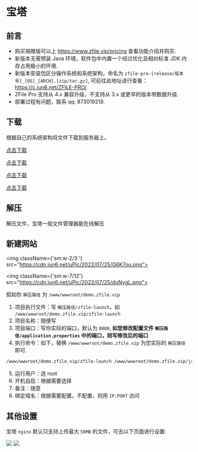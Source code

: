 
# 宝塔

## 前言

- 购买捐赠版可以上 https://www.zfile.vip/pricing 查看功能介绍并购买.
- 新版本无需预装 Java 环境，软件包中内置一个经过优化且相对标准 JDK 内存占用极小的环境.
- 新版本安装包区分操作系统和系统架构，命名为 `zfile-pro-[release/版本号]_[OS]_[ARCH].[zip/tar.gz]`, 可前往此地址进行查看： https://c.jun6.net/ZFILE-PRO/
- ZFile Pro 支持从 4.x 兼容升级，不支持从 3.x 或更早的版本带数据升级.
- 部署过程有问题，联系 qq: 873019219.

## 下载

根据自己的系统架构将文件下载到服务器上。

<Tabs>
<TabItem value="amd64" label="Linux AMD 64">

[点击下载](https://c.jun6.net/ZFILE-PRO/zfile-pro-release_linux_amd64.tar.gz)

</TabItem>
<TabItem value="arm64" label="Linux ARM 64">

[点击下载](https://c.jun6.net/ZFILE-PRO/zfile-pro-release_linux_arm.tar.gz)

</TabItem>
<TabItem value="windows64" label="Windows 64 位">

[点击下载](https://c.jun6.net/ZFILE-PRO/zfile-pro-release_windows_amd64.zip)

</TabItem>
<TabItem value="windows32" label="Windows 32 位">

[点击下载](https://c.jun6.net/ZFILE-PRO/zfile-pro-release_windows_x86.zip)

</TabItem>
</Tabs>

## 解压

解压文件，宝塔一般文件管理器能在线解压

## 新建网站

<img className={'sm:w-2/3 '} src="https://cdn.jun6.net/uPic/2022/07/25/G6K7ou.png"></img>

<img className={'sm:w-7/12'} src="https://cdn.jun6.net/uPic/2022/07/25/duNygL.png"></img>

假如你 `解压路径` 为 `/www/wwwroot/demo.zfile.vip`

1. 项目执行文件：写 `解压路径/zfile-launch`，如 `/www/wwwroot/demo.zfile.vip/zfile-launch`
2. 项目名称：随便写
3. 项目端口：写你实际的端口，默认为 `8080`, **如您修改配置文件 `解压路径/application.properties` 中的端口，则写修改后的端口**
4. 执行命令：如下，替换 `/www/wwwroot/demo.zfile.vip` 为您实际的 `解压路径` 即可.

```bash showLineNumbers
/www/wwwroot/demo.zfile.vip/zfile-launch /www/wwwroot/demo.zfile.vip/jre/bin/java -jar /www/wwwroot/demo.zfile.vip/zfile-pro-release.xjar --spring.config.location=file:/www/wwwroot/demo.zfile.vip/application.properties
```

5. 运行用户：选 root
6. 开机自启：根据需要选择
7. 备注：随意
8. 绑定域名：根据需要配置，不配置，则用 `IP:PORT` 访问


## 其他设置

宝塔 `nginx` 默认只支持上传最大 `50MB` 的文件，可去以下页面进行设置:

<img src="https://cdn.jun6.net/uPic/2022/08/16/uxPAXY.png"/>
<img src="https://cdn.jun6.net/uPic/2022/08/16/Jx2P2s.png"/>